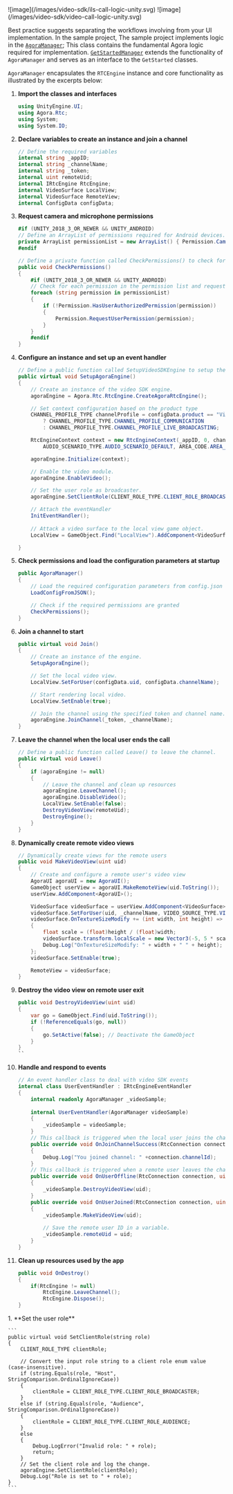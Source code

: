 <PlatformWrapper platform="unity">

<ProductWrapper product="{['interactive-live-streaming', 'broadcast-streaming']}">
![image](/images/video-sdk/ils-call-logic-unity.svg)
</ProductWrapper>

<ProductWrapper product="video-calling">
![image](/images/video-sdk/video-call-logic-unity.svg)
</ProductWrapper>

Best practice suggests separating the workflows involving <Vpd k="NAME" /> from your UI implementation. In the <Vpd k="SDK" /> sample project, The <Vpd  k="SDK" />
  sample project implements <Vpd k="PRODUCT" /> logic in the [`AgoraManager`](https://github.com/AgoraIO/video-sdk-samples-unity/blob/main/Assets/agora-manager/AgoraManager.cs); This class contains the
  fundamental Agora logic required for <Vpd k="PRODUCT" /> implementation. [`GetStartedManager`](https://github.com/AgoraIO/video-sdk-samples-unity/blob/main/Assets/get-started/GetStartedManager.cs) extends the functionality
  of `AgoraManager` and serves as an interface to the `GetStarted` classes.

`AgoraManager` encapsulates the `RTCEngine` instance and core functionality as illustrated by the excerpts below:

1. **Import the <Vpd k="SDK" /> classes and interfaces**

    ```csharp
    using UnityEngine.UI;
    using Agora.Rtc;
    using System;
    using System.IO;
    ```

1.  **Declare variables to create an <Vg k="ENGINE" /> instance and join a channel**

    ```csharp
    // Define the required variables
    internal string _appID;
    internal string _channelName;
    internal string _token;
    internal uint remoteUid;
    internal IRtcEngine RtcEngine;
    internal VideoSurface LocalView;
    internal VideoSurface RemoteView;
    internal ConfigData configData;
    ```
    
1. **Request camera and microphone permissions**

    ```csharp
    #if (UNITY_2018_3_OR_NEWER && UNITY_ANDROID)
    // Define an ArrayList of permissions required for Android devices.
    private ArrayList permissionList = new ArrayList() { Permission.Camera, Permission.Microphone };
    #endif

    // Define a private function called CheckPermissions() to check for required permissions.
    public void CheckPermissions()
    {
        #if (UNITY_2018_3_OR_NEWER && UNITY_ANDROID)
        // Check for each permission in the permission list and request the user to grant it if necessary.
        foreach (string permission in permissionList)
        {
            if (!Permission.HasUserAuthorizedPermission(permission))
            {
                Permission.RequestUserPermission(permission);
            }
        }
        #endif
    }
    ```

1.  **Configure an <Vg k="ENGINE" /> instance and set up an event handler**

    ```csharp
    // Define a public function called SetupVideoSDKEngine to setup the video SDK engine.
    public virtual void SetupAgoraEngine()
    {
        // Create an instance of the video SDK engine.
        agoraEngine = Agora.Rtc.RtcEngine.CreateAgoraRtcEngine();

        // Set context configuration based on the product type
        CHANNEL_PROFILE_TYPE channelProfile = configData.product == "Video Calling"
            ? CHANNEL_PROFILE_TYPE.CHANNEL_PROFILE_COMMUNICATION
            : CHANNEL_PROFILE_TYPE.CHANNEL_PROFILE_LIVE_BROADCASTING;

        RtcEngineContext context = new RtcEngineContext(_appID, 0, channelProfile,
            AUDIO_SCENARIO_TYPE.AUDIO_SCENARIO_DEFAULT, AREA_CODE.AREA_CODE_GLOB, null);

        agoraEngine.Initialize(context);

        // Enable the video module.
        agoraEngine.EnableVideo();

        // Set the user role as broadcaster.
        agoraEngine.SetClientRole(CLIENT_ROLE_TYPE.CLIENT_ROLE_BROADCASTER);

        // Attach the eventHandler
        InitEventHandler();
        
        // Attack a video surface to the local view game object.
        LocalView = GameObject.Find("LocalView").AddComponent<VideoSurface>();

    }
    ```

1.  **Check permissions and load the configuration parameters at startup**

    ```csharp 
    public AgoraManager()
    {
        // Load the required configuration parameters from config.json
        LoadConfigFromJSON();

        // Check if the required permissions are granted
        CheckPermissions();
    }
    ```

1.  **Join a channel to start <Vpd k="PRODUCT" />**

    ```csharp
    public virtual void Join()
    {
        // Create an instance of the engine.
        SetupAgoraEngine();

        // Set the local video view.
        LocalView.SetForUser(configData.uid, configData.channelName);

        // Start rendering local video.
        LocalView.SetEnable(true);

        // Join the channel using the specified token and channel name.
        agoraEngine.JoinChannel(_token, _channelName);
    }
    ```

1.  **Leave the channel when the local user ends the call**

    ```csharp
    // Define a public function called Leave() to leave the channel.
    public virtual void Leave()
    {
        if (agoraEngine != null)
        {
            // Leave the channel and clean up resources
            agoraEngine.LeaveChannel();
            agoraEngine.DisableVideo();
            LocalView.SetEnable(false);
            DestroyVideoView(remoteUid);
            DestroyEngine();
        }
    }
    ```

1. **Dynamically create remote video views**

    ```csharp
    // Dynamically create views for the remote users
    public void MakeVideoView(uint uid)
    {
        // Create and configure a remote user's video view
        AgoraUI agoraUI = new AgoraUI();
        GameObject userView = agoraUI.MakeRemoteView(uid.ToString());
        userView.AddComponent<AgoraUI>();

        VideoSurface videoSurface = userView.AddComponent<VideoSurface>();
        videoSurface.SetForUser(uid, _channelName, VIDEO_SOURCE_TYPE.VIDEO_SOURCE_REMOTE);
        videoSurface.OnTextureSizeModify += (int width, int height) =>
        {
            float scale = (float)height / (float)width;
            videoSurface.transform.localScale = new Vector3(-5, 5 * scale, 1);
            Debug.Log("OnTextureSizeModify: " + width + " " + height);
        };
        videoSurface.SetEnable(true);

        RemoteView = videoSurface;
    }
    ```

1.  **Destroy the video view on remote user exit**

    ```csharp
    public void DestroyVideoView(uint uid)
    {
        var go = GameObject.Find(uid.ToString());
        if (!ReferenceEquals(go, null))
        {
            go.SetActive(false); // Deactivate the GameObject
        }
    }
    ``

1.  **Handle and respond to  <Vg k="ENGINE" /> events**

    ```csharp
    // An event handler class to deal with video SDK events
    internal class UserEventHandler : IRtcEngineEventHandler
    {
        internal readonly AgoraManager _videoSample;
        
        internal UserEventHandler(AgoraManager videoSample)
        {
            _videoSample = videoSample;
        }
        // This callback is triggered when the local user joins the channel.
        public override void OnJoinChannelSuccess(RtcConnection connection, int elapsed)
        {
            Debug.Log("You joined channel: " +connection.channelId);
        }
        // This callback is triggered when a remote user leaves the channel or drops offline.
        public override void OnUserOffline(RtcConnection connection, uint uid, USER_OFFLINE_REASON_TYPE reason)
        {
            _videoSample.DestroyVideoView(uid);
        }
        public override void OnUserJoined(RtcConnection connection, uint uid, int elapsed)
        {
            _videoSample.MakeVideoView(uid);
            
            // Save the remote user ID in a variable.
            _videoSample.remoteUid = uid;
        }
    }
    ```

1.  **Clean up resources used by the app**

    ```csharp
    public void OnDestroy()
    {
        if(RtcEngine != null)
            RtcEngine.LeaveChannel();
            RtcEngine.Dispose();
    }
    ```
<ProductWrapper product="{['interactive-live-streaming', 'broadcast-streaming']}">
1. **Set the user role**

    ```
    public virtual void SetClientRole(string role)
    {
        CLIENT_ROLE_TYPE clientRole;
        
        // Convert the input role string to a client role enum value (case-insensitive).
        if (string.Equals(role, "Host", StringComparison.OrdinalIgnoreCase))
        {
            clientRole = CLIENT_ROLE_TYPE.CLIENT_ROLE_BROADCASTER;
        }
        else if (string.Equals(role, "Audience", StringComparison.OrdinalIgnoreCase))
        {
            clientRole = CLIENT_ROLE_TYPE.CLIENT_ROLE_AUDIENCE;
        }
        else
        {
            Debug.LogError("Invalid role: " + role);
            return;
        }
        // Set the client role and log the change.
        agoraEngine.SetClientRole(clientRole);
        Debug.Log("Role is set to " + role);
    }
    ```
</ProductWrapper>

 
</PlatformWrapper>

